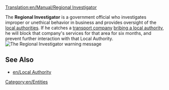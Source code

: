[[Translation:en/Manual/Regional Investigator]]


The '''Regional Investigator''' is a government official who investigates improper or unethical behavior in business and provides oversight of the [[en/Local Authority|local authorities]]. If he catches a [[en/Transport Company|transport company]] [[en/Local Authority#Pass_a_Bribe|bribing a local authority]], he will block that company's services for that area for six months, and prevent further interaction with that Local Authority.
[[File:en/Regionalinvestigator.png|center|frame|The Regional Investigator warning message]]

==See Also==
*[[en/Local Authority]]

[[Category:en/Entities]]